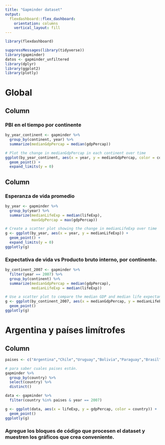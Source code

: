 ```yaml
---
title: "Gapminder dataset"
output: 
  flexdashboard::flex_dashboard:
    orientation: columns
    vertical_layout: fill
---
```


```r
library(flexdashboard)

suppressMessages(library(tidyverse))
library(gapminder)
datos <- gapminder_unfiltered
library(dplyr)
library(ggplot2)
library(plotly)
```

Global
=======================================================================


Column {data-width=650}
-----------------------------------------------------------------------
### PBI en el tiempo por continente

```r
by_year_continent <- gapminder %>%
  group_by(continent, year) %>%
  summarize(medianGdpPercap = median(gdpPercap))

# Plot the change in medianGdpPercap in each continent over time
ggplot(by_year_continent, aes(x = year, y = medianGdpPercap, color = continent)) +
  geom_point() +
  expand_limits(y = 0)
```


Column {data-width=350}
-----------------------------------------------------------------------

### Esperanza de vida promedio

```r

by_year <- gapminder %>%
  group_by(year) %>%
  summarize(medianLifeExp = median(lifeExp),
            maxGdpPercap = max(gdpPercap))

# Create a scatter plot showing the change in medianLifeExp over time
g <- ggplot(by_year, aes(x = year, y = medianLifeExp)) +
  geom_point() +
  expand_limits(y = 0)
ggplotly(g)
```

### Expectativa de vida vs Producto bruto interno, por continente.

```r
by_continent_2007 <- gapminder %>%
  filter(year == 2007) %>%
  group_by(continent) %>%
  summarize(medianGdpPercap = median(gdpPercap),
            medianLifeExp = median(lifeExp))

# Use a scatter plot to compare the median GDP and median life expectancy
g <- ggplot(by_continent_2007, aes(x = medianGdpPercap, y = medianLifeExp, color = continent)) +
  geom_point()
ggplotly(g)
```

Argentina y países limítrofes
=======================================================================

Column {data-width=350}
-----------------------------------------------------------------------


```r
paises <- c("Argentina","Chile","Uruguay","Bolivia","Paraguay","Brasil")
```

```r
# para saber cuales paises están.
gapminder %>%
  group_by(country) %>%
  select(country) %>%
  distinct()
```

```r
data <- gapminder %>% 
  filter(country %in% paises & year == 2007)

g <- ggplot(data, aes(x = lifeExp, y = gdpPercap, color = country)) +
  geom_point()
ggplotly(g)
```

### Agregue los bloques de código que procesen el dataset y muestren los gráficos que crea conveniente.